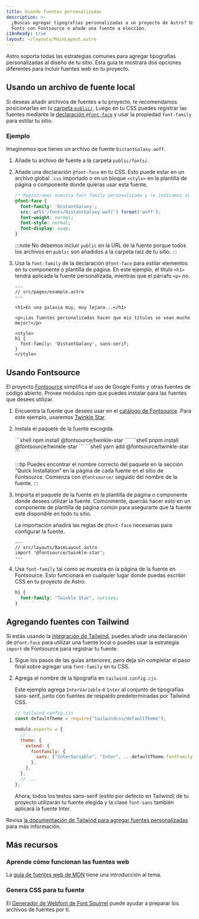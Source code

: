 ```yaml
---
title: Usando fuentes personalizadas
description: >-
  ¿Buscas agregar tipografías personalizadas a un proyecto de Astro? Usa Google
  Fonts con Fontsource o añade una fuente a elección.
i18nReady: true
layout: ~/layouts/MainLayout.astro
---
```




Astro soporta todas las estrategias comunes para agregar tipografías personalizadas al diseño de tu sitio. Esta guía te mostrará dos opciones diferentes para incluir fuentes web en tu proyecto.

## Usando un archivo de fuente local

Si deseas añadir archivos de fuentes a tu proyecto, te recomendamos posicionarlas en tu [carpeta `public/`](/es/core-concepts/project-structure/#public). Luego en tu CSS puedes registrar las fuentes mediante la [declaración `@font-face`](https://developer.mozilla.org/es/docs/Web/CSS/@font-face) y usar la propiedad `font-family` para estilar tu sitio.

### Ejemplo

Imaginemos que tienes un archivo de fuente `DistantGalaxy.woff`.

1. Añade tu archivo de fuente a la carpeta `public/fonts/`.

2. Añade una declaración `@font-face` en tu CSS. Esto puede estar en un archivo global `.css` importado o en un bloque `<style>` en la plantilla de página o componente donde quieras usar esta fuente.

    ```css
    /* Registramos nuestra font family personalizada y le indicamos al navegador dónde encontrarla. */
    @font-face {
      font-family: 'DistantGalaxy';
      src: url('/fonts/DistantGalaxy.woff') format('woff');
      font-weight: normal;
      font-style: normal;
      font-display: swap;
    }
    ```

    :::note
    No debemos incluir `public` en la URL de la fuente porque todos los archivos en `public` son añadidos a la carpeta raíz de tu sitio.
    :::

3. Usa la `font-family` de la declaración `@font-face` para estilar elementos en tu componente o plantilla de página. En este ejemplo, el título `<h1>` tendrá aplicada la fuente personalizada, mientras que el párrafo `<p>` no.

    ```astro {10-12}
    ---
    // src/pages/example.astro
    ---

    <h1>En una galaxia muy, muy lejana...</h1>

    <p>¡Las fuentes personalizadas hacen que mis títulos se vean mucho mejor!</p>

    <style>
    h1 {
      font-family: 'DistantGalaxy', sans-serif;
    }
    </style>
    ```

## Usando Fontsource

El proyecto [Fontsource](https://fontsource.org/) simplifica el uso de Google Fonts y otras fuentes de código abierto. Provee módulos npm que puedes instalar para las fuentes que desees utilizar.

1. Encuentra la fuente que desees usar en el [catálogo de Fontsource](https://fontsource.org/fonts). Para este ejemplo, usaremos [Twinkle Star](https://fontsource.org/fonts/twinkle-star).

2. Instala el paquete de la fuente escogida.

    <PackageManagerTabs>
      <Fragment slot="npm">
      ```shell
      npm install @fontsource/twinkle-star
      ```
      </Fragment>
      <Fragment slot="pnpm">
      ```shell
      pnpm install @fontsource/twinkle-star
      ```
      </Fragment>
      <Fragment slot="yarn">
      ```shell
      yarn add @fontsource/twinkle-star
      ```
      </Fragment>
    </PackageManagerTabs>

    :::tip
    Puedes encontrar el nombre correcto del paquete en la sección “Quick Installation” en la página de cada fuente en el sitio de Fontsource. Comienza con `@fontsource/` seguido del nombre de la fuente.
    :::

3. Importa el paquete de la fuente en la plantilla de página o componente donde desees utilizar la fuente. Comúnmente, querrás hacer esto en un componente de plantilla de página común para asegurarte que la fuente esté disponible en todo tu sitio.

    La importación añadirá las reglas de `@font-face` necesarias para configurar la fuente.

    ```astro
    ---
    // src/layouts/BaseLayout.astro
    import '@fontsource/twinkle-star';
    ---
    ```

4. Usa `font-family` tal como se muestra en la página de la fuente en Fontsource. Esto funcionará en cualquier lugar donde puedas escribir CSS en tu proyecto de Astro.

    ```css
    h1 {
      font-family: "Twinkle Star", cursive;
    }
    ```

## Agregando fuentes con Tailwind

Si estás usando la [integración de Tailwind](/es/guides/integrations-guide/tailwind/), puedes añadir una declaración de `@font-face` para utilizar una fuente local o puedes usar la estrategia `import` de Fontsource para registrar tu fuente.

1. Sigue los pasos de las guías anteriores, pero deja sin completar el paso final sobre agregar una `font-family` en tu CSS.

1.  Agrega el nombre de la tipografía en `tailwind.config.cjs`.

    Este ejemplo agrega `InterVariable` e `Inter` al conjunto de tipografías sans-serif, junto con fuentes de respaldo predeterminadas por Tailwind CSS.

    ```js ins={2,8-10}
    // tailwind.config.cjs
    const defaultTheme = require("tailwindcss/defaultTheme");

    module.exports = {
      // ...
      theme: {
        extend: {
          fontFamily: {
            sans: ["InterVariable", "Inter", ...defaultTheme.fontFamily.sans],
          },
        },
      },
      // ...
    };
    ```

    Ahora, todos los textos sans-serif (estilo por defecto en Tailwind) de tu proyecto utilizarán tu fuente elegida y la clase `font-sans` también aplicará la fuente Inter.

Revisa [la documentación de Tailwind para agregar fuentes personalizadas](https://tailwindcss.com/docs/font-family#using-custom-values) para más información.


## Más recursos

### Aprende cómo funcionan las fuentes web

La [guía de fuentes web de MDN](https://developer.mozilla.org/es/docs/Learn/CSS/Styling_text/Web_fonts) tiene una introducción al tema.

### Genera CSS para tu fuente

El [Generador de Webfont de Font Squirrel](https://www.fontsquirrel.com/tools/webfont-generator) puede ayudar a preparar los archivos de fuentes por ti.
